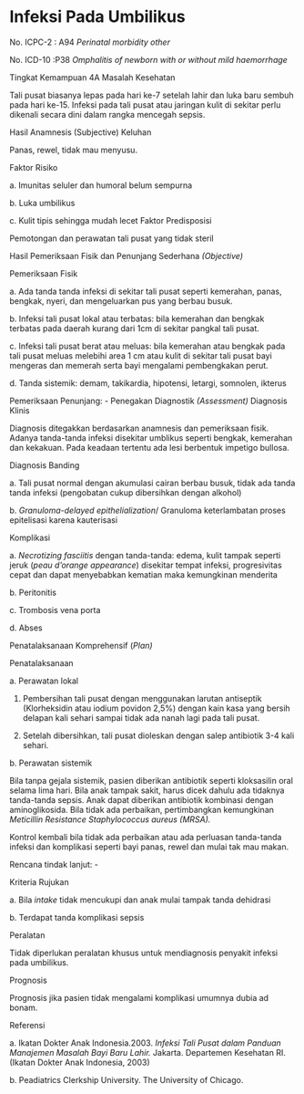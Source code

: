 # Infeksi Pada Umbilikus

No. ICPC-2 : A94 _Perinatal morbidity other_

No. ICD-10 :P38 _Omphalitis of newborn with or_ _without mild haemorrhage_

Tingkat Kemampuan 4A Masalah Kesehatan

 

Tali pusat biasanya lepas pada hari ke-7 setelah lahir dan luka baru sembuh pada hari ke-15. Infeksi pada tali pusat atau jaringan kulit di sekitar perlu dikenali secara dini dalam rangka mencegah sepsis.

Hasil Anamnesis (Subjective) Keluhan

Panas, rewel, tidak mau menyusu.

Faktor Risiko

a. Imunitas seluler dan humoral belum sempurna

b. Luka umbilikus

c. Kulit tipis sehingga mudah lecet Faktor Predisposisi

Pemotongan dan perawatan tali pusat yang tidak steril

Hasil Pemeriksaan Fisik dan Penunjang Sederhana _(Objective)_

Pemeriksaan Fisik

a. Ada tanda tanda infeksi di sekitar tali pusat seperti kemerahan, panas, bengkak, nyeri, dan mengeluarkan pus yang berbau busuk.

b. Infeksi tali pusat lokal atau terbatas: bila kemerahan dan bengkak terbatas pada daerah kurang dari 1cm di sekitar pangkal tali pusat.

c. Infeksi tali pusat berat atau meluas: bila kemerahan atau bengkak pada tali pusat meluas melebihi area 1 cm atau kulit di sekitar tali pusat bayi mengeras dan memerah serta bayi mengalami pembengkakan perut.

d. Tanda sistemik: demam, takikardia, hipotensi, letargi, somnolen, ikterus

Pemeriksaan Penunjang: - Penegakan Diagnostik _(Assessment)_ Diagnosis Klinis

Diagnosis ditegakkan berdasarkan anamnesis dan pemeriksaan fisik. Adanya tanda-tanda infeksi disekitar umblikus seperti bengkak, kemerahan dan kekakuan. Pada keadaan tertentu ada lesi berbentuk impetigo bullosa.

Diagnosis Banding

 

a. Tali pusat normal dengan akumulasi cairan berbau busuk, tidak ada tanda tanda infeksi (pengobatan cukup dibersihkan dengan alkohol)

b. _Granuloma-delayed epithelialization_/ Granuloma keterlambatan proses epitelisasi karena kauterisasi

Komplikasi

a. _Necrotizing fasciitis_ dengan tanda-tanda: edema, kulit tampak seperti jeruk (_peau d’orange appearance_) disekitar tempat infeksi, progresivitas cepat dan dapat menyebabkan kematian maka kemungkinan menderita

b. Peritonitis

c. Trombosis vena porta

d. Abses

Penatalaksanaan Komprehensif (_Plan)_

Penatalaksanaan

a. Perawatan lokal

1) Pembersihan tali pusat dengan menggunakan larutan antiseptik (Klorheksidin atau iodium povidon 2,5%) dengan kain kasa yang bersih delapan kali sehari sampai tidak ada nanah lagi pada tali pusat.

2) Setelah dibersihkan, tali pusat dioleskan dengan salep antibiotik 3-4 kali sehari.

b. Perawatan sistemik

Bila tanpa gejala sistemik, pasien diberikan antibiotik seperti kloksasilin oral selama lima hari. Bila anak tampak sakit, harus dicek dahulu ada tidaknya tanda-tanda sepsis. Anak dapat diberikan antibiotik kombinasi dengan aminoglikosida. Bila tidak ada perbaikan, pertimbangkan kemungkinan _Meticillin Resistance Staphylococcus aureus (MRSA)._

Kontrol kembali bila tidak ada perbaikan atau ada perluasan tanda-tanda infeksi dan komplikasi seperti bayi panas, rewel dan mulai tak mau makan.

Rencana tindak lanjut: -

Kriteria Rujukan

a. Bila _intake_ tidak mencukupi dan anak mulai tampak tanda dehidrasi

b. Terdapat tanda komplikasi sepsis

 

Peralatan

Tidak diperlukan peralatan khusus untuk mendiagnosis penyakit infeksi pada umbilikus.

Prognosis

Prognosis jika pasien tidak mengalami komplikasi umumnya dubia ad bonam.

Referensi

a. Ikatan Dokter Anak Indonesia.2003. _Infeksi Tali Pusat dalam Panduan Manajemen Masalah Bayi Baru Lahir._ Jakarta. Departemen Kesehatan RI. (Ikatan Dokter Anak Indonesia, 2003)

b. Peadiatrics Clerkship University. The University of Chicago.

